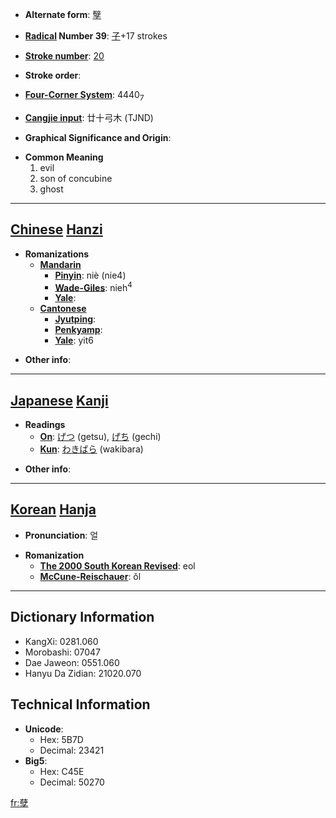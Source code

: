 * '''Alternate form''': [[孼]]

* '''[[Wiktionary:Chinese radical index| Radical]] Number 39''': [[Wiktionary:Chinese radical index 子|子]]+17 strokes

* '''[[Wiktionary:Chinese total strokes index|Stroke number]]''': [[Wiktionary:Chinese total strokes index 20|20]]

* '''Stroke order''': 

* '''[[Wiktionary:Chinese four corner index|Four-Corner System]]''': 4440<sub>7</sub>

* '''[[Wiktionary:Chinese Cangjie index|Cangjie input]]''': 廿十弓木 (TJND)

* '''Graphical Significance and Origin''': 

* '''Common Meaning'''
*#evil
*# son of concubine
*# ghost


----

== [[Chinese]] [[Hanzi]] ==

* '''Romanizations'''
** '''[[Mandarin]]'''
*** '''[[Pinyin]]''': niè (nie4)
*** '''[[Wade-Giles]]''': nieh<sup>4</sup>
*** '''[[Yale]]''': 
** '''[[Cantonese]]'''
*** '''[[Jyutping]]''':
*** '''[[Penkyamp]]''': 
*** '''[[Yale]]''': yit6

* '''Other info''': 

----

== [[Japanese]] [[Kanji]] ==

* '''Readings'''
** '''[[On]]''': [[げつ]] (getsu), [[げち]] (gechi)
** '''[[Kun]]''': [[わきばら]] (wakibara)

* '''Other info''':  

----

== [[Korean]] [[Hanja]] ==

* '''Pronunciation''': 얼

* '''Romanization'''
** '''[[The 2000 South Korean Revised Romanization|The 2000 South Korean Revised]]''': eol
** '''[[McCune-Reischauer]]''': ŏl

----

== Dictionary Information ==

* KangXi: 0281.060
* Morobashi: 07047
* Dae Jaweon: 0551.060
* Hanyu Da Zidian: 21020.070

== Technical Information ==

* '''Unicode''':
** Hex: 5B7D
** Decimal: 23421
* '''Big5''':
** Hex: C45E
** Decimal: 50270

[[fr:孽]]